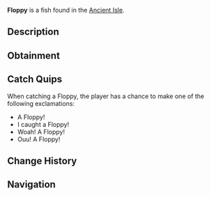 {{FishInfobox
|image          = Floppy.png
|rarity         = Legendary
|sea            = First Sea
|location       = [[Ancient Isle]]
|sublocation    = 
|sources        = Fishing Rod
|radar_location = 
|prog_speed     = -10
|xp             = 1200
|weather        = 
|time           = 
|season         = Autumn
|bait           = Super Flakes
|base_weight    = 10
|base_value     = 2000
|weight_range   = 2
|base_chance    = 0.05
|base_resil     = 25
}}
'''Floppy''' is a {{Rarity|Legendary}} fish found in the [[Ancient Isle]].

== Description ==
{{Description|The Floppy is an interesting fish in the Ancient Isle. Exhibiting signs of intense energy, attempting to catch the Floppy will not be an easy task. They spend most of the day swimming around the pond, |Bestiary Entry}}

== Obtainment ==
{{Description|Can be found in the waters of the Ancient Isle.|Bestiary Hint}}
{{Fish Availability|
Ancient Isle/Freshwater Pond
|top_rods      = 
Leviathan's Fang Rod\126273.11\1006336.98;
Free Spirit Rod\104814.3\735326.31;
Ethereal Prism Rod\103981.55\594571.63;
Trident Rod\102221.83\717138.77;
Seraphic Rod\99464.95\596077.09;
Lucky Rod\69681.97\461223.13;
Training Rod\67193.68\273400.77;
Frog Rod\71654.72\529794.42;
Rapid Rod\96574.63\784773.15;
Firefly Rod\85722.8\725406;
Adventurer's Rod\56269.19\476169.53;
Fischer's Rod\56581.8\478814.91;
Fast Rod\77863.26\711986.82;
No-Life Rod\97499.4\661886.69;
Rod Of The Forgotten Fang\92651.36\583747.66;
Challenger's Rod\88229.53\593866.56;
Rod Of The Depths\82675.83\530393.65;
Rod Of The Exalted One\82214.26\502094.14;
Zeus Rod\78626.88\517880.44;
Verdant Shear Rod\76249.41\518923.49;
Blazebringer Rod\74772.03\492490.25;
Depthseeker Rod\70141.72\482753.61;
Avalanche Rod\62955.94\435271.7;
Volcanic Rod\61279.49\403620.88;
Steady Rod\19531.22\146231.8
|recommended   = Ethereal Prism Rod
}}

== Catch Quips ==
When catching a Floppy, the player has a chance to make one of the following exclamations:
* A Floppy!
* I caught a Floppy!
* Woah! A Floppy!
* Ouu! A Floppy!

== Change History ==
{{Change History|{{subst:Current Version}}}}

== Navigation ==
{{Fish Navbox|Ancient Isle}}